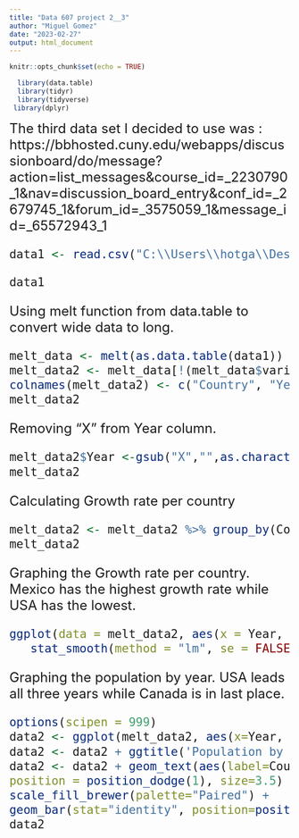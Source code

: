 ---
title: "Data 607 project 2__3"
author: "Miguel Gomez"
date: "2023-02-27"
output: html_document
---

```{r setup, include=FALSE}
knitr::opts_chunk$set(echo = TRUE)
```


```{r}
  library(data.table)
  library(tidyr) 
  library(tidyverse)
 library(dplyr)
```

<font size="5">
The third data set I decided to use was : https://bbhosted.cuny.edu/webapps/discussionboard/do/message?action=list_messages&course_id=_2230790_1&nav=discussion_board_entry&conf_id=_2679745_1&forum_id=_3575059_1&message_id=_65572943_1

```{r}
data1 <- read.csv("C:\\Users\\hotga\\Desktop\\Copy of example __3 - Sheet1.CSV", header=TRUE, stringsAsFactors=FALSE)

data1
```

<font size="5"> Using melt function from data.table to convert wide data to long.
```{r}
melt_data <- melt(as.data.table(data1))
melt_data2 <- melt_data[!(melt_data$variable =='X'),]
colnames(melt_data2) <- c("Country", "Year", "populations")
melt_data2
```
<font size="5">
Removing "X" from Year column.
```{r}
melt_data2$Year <-gsub("X","",as.character(melt_data2$Year))
melt_data2
```
<font size="5">
Calculating Growth rate per country

```{r}
melt_data2 <- melt_data2 %>% group_by(Country) %>% mutate(Growth = (populations - lag(populations))/lag(populations))  
melt_data2

```
<font size="5">
Graphing the Growth rate per country. Mexico has the highest growth rate while USA has the lowest.

```{r}
ggplot(data = melt_data2, aes(x = Year, y = Growth, group=1)) + geom_line() +geom_point()+
   stat_smooth(method = "lm", se = FALSE) + facet_wrap(~Country)
```  
<font size="5">

Graphing the population by year. USA leads all three years while Canada is in last place. 

```{r}
options(scipen = 999)
data2 <- ggplot(melt_data2, aes(x=Year, y=populations, fill=Country))
data2 <- data2 + ggtitle('Population by Year') + theme(plot.title = element_text(hjust = 0.5))
data2 <- data2 + geom_text(aes(label=Country), vjust=1000,
position = position_dodge(1), size=3.5) +
scale_fill_brewer(palette="Paired") +
geom_bar(stat="identity", position=position_dodge())
data2
```









